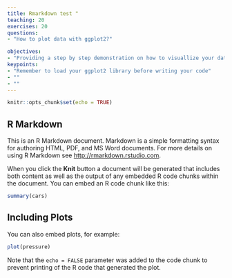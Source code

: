 ```yaml
---
title: Rmarkdown test "
teaching: 20
exercises: 20
questions:
- "How to plot data with ggplot2?"

objectives:
- "Providing a step by step demonstration on how to visuallize your data with ggplot2."
keypoints:
- "Remember to load your ggplot2 library before writing your code"
- ""
- ""
---
```


```r
knitr::opts_chunk$set(echo = TRUE)
```

## R Markdown

This is an R Markdown document. Markdown is a simple formatting syntax for authoring HTML, PDF, and MS Word documents. For more details on using R Markdown see <http://rmarkdown.rstudio.com>.

When you click the **Knit** button a document will be generated that includes both content as well as the output of any embedded R code chunks within the document. You can embed an R code chunk like this:

```r
summary(cars)
```

## Including Plots

You can also embed plots, for example:

```r
plot(pressure)
```

Note that the `echo = FALSE` parameter was added to the code chunk to prevent printing of the R code that generated the plot.
